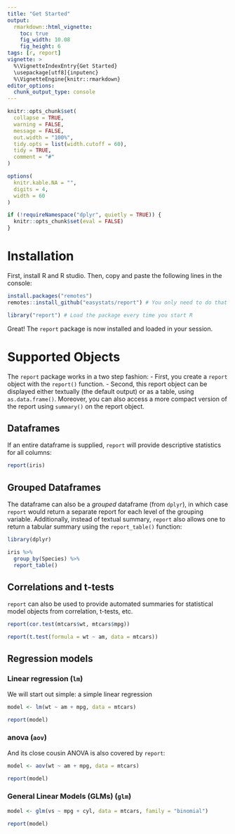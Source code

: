 ```yaml
---
title: "Get Started"
output: 
  rmarkdown::html_vignette:
    toc: true
    fig_width: 10.08
    fig_height: 6
tags: [r, report]
vignette: >
  %\VignetteIndexEntry{Get Started}
  \usepackage[utf8]{inputenc}
  %\VignetteEngine{knitr::rmarkdown}
editor_options: 
  chunk_output_type: console
---
```


```r
knitr::opts_chunk$set(
  collapse = TRUE,
  warning = FALSE,
  message = FALSE,
  out.width = "100%",
  tidy.opts = list(width.cutoff = 60),
  tidy = TRUE,
  comment = "#"
)

options(
  knitr.kable.NA = "",
  digits = 4,
  width = 60
)

if (!requireNamespace("dplyr", quietly = TRUE)) {
  knitr::opts_chunk$set(eval = FALSE)
}
```

# Installation

First, install R and R studio. Then, copy and paste the following lines in the
console:

```r
install.packages("remotes")
remotes::install_github("easystats/report") # You only need to do that once
```

```r
library("report") # Load the package every time you start R
```

Great! The `report` package is now installed and loaded in your session.

# Supported Objects

The `report` package works in a two step fashion:
- First, you create a `report` object with the `report()` function.
- Second, this report object can be displayed either textually (the default
output) or as a table, using `as.data.frame()`. Moreover, you can also access a
more compact version of the report using `summary()` on the report object.

## Dataframes

If an entire dataframe is supplied, `report` will provide descriptive statistics
for all columns:

```r
report(iris)
```

## Grouped Dataframes

The dataframe can also be a *grouped* dataframe (from `dplyr`), in which case
`report` would return a separate report for each level of the grouping variable.
Additionally, instead of textual summary, `report` also allows one to return a
tabular summary using the `report_table()` function:

```r
library(dplyr)

iris %>%
  group_by(Species) %>%
  report_table()
```

## Correlations and t-tests

`report` can also be used to provide automated summaries for statistical model
objects from correlation, t-tests, etc.

```r
report(cor.test(mtcars$wt, mtcars$mpg))
```

```r
report(t.test(formula = wt ~ am, data = mtcars))
```

## Regression models

### Linear regression (`lm`)

We will start out simple: a simple linear regression

```r
model <- lm(wt ~ am + mpg, data = mtcars)

report(model)
```

### anova (`aov`)

And its close cousin ANOVA is also covered by `report`:

```r
model <- aov(wt ~ am + mpg, data = mtcars)

report(model)
```

### General Linear Models (GLMs) (`glm`)

```r
model <- glm(vs ~ mpg + cyl, data = mtcars, family = "binomial")

report(model)
```

